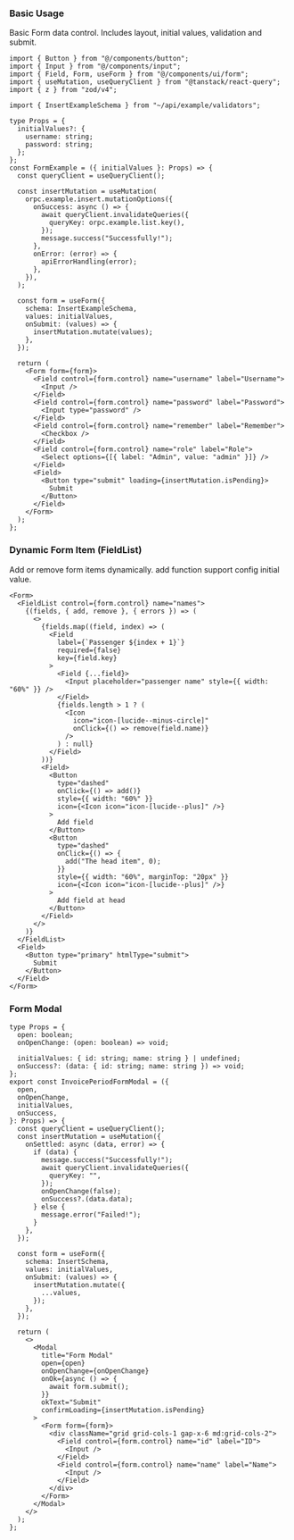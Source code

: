 ### Basic Usage

Basic Form data control. Includes layout, initial values, validation and submit.

```tsx
import { Button } from "@/components/button";
import { Input } from "@/components/input";
import { Field, Form, useForm } from "@/components/ui/form";
import { useMutation, useQueryClient } from "@tanstack/react-query";
import { z } from "zod/v4";

import { InsertExampleSchema } from "~/api/example/validators";

type Props = {
  initialValues?: {
    username: string;
    password: string;
  };
};
const FormExample = ({ initialValues }: Props) => {
  const queryClient = useQueryClient();

  const insertMutation = useMutation(
    orpc.example.insert.mutationOptions({
      onSuccess: async () => {
        await queryClient.invalidateQueries({
          queryKey: orpc.example.list.key(),
        });
        message.success("Successfully!");
      },
      onError: (error) => {
        apiErrorHandling(error);
      },
    }),
  );

  const form = useForm({
    schema: InsertExampleSchema,
    values: initialValues,
    onSubmit: (values) => {
      insertMutation.mutate(values);
    },
  });

  return (
    <Form form={form}>
      <Field control={form.control} name="username" label="Username">
        <Input />
      </Field>
      <Field control={form.control} name="password" label="Password">
        <Input type="password" />
      </Field>
      <Field control={form.control} name="remember" label="Remember">
        <Checkbox />
      </Field>
      <Field control={form.control} name="role" label="Role">
        <Select options={[{ label: "Admin", value: "admin" }]} />
      </Field>
      <Field>
        <Button type="submit" loading={insertMutation.isPending}>
          Submit
        </Button>
      </Field>
    </Form>
  );
};
```

### Dynamic Form Item (FieldList)

Add or remove form items dynamically. add function support config initial value.

```tsx
<Form>
  <FieldList control={form.control} name="names">
    {(fields, { add, remove }, { errors }) => (
      <>
        {fields.map((field, index) => (
          <Field
            label={`Passenger ${index + 1}`}
            required={false}
            key={field.key}
          >
            <Field {...field}>
              <Input placeholder="passenger name" style={{ width: "60%" }} />
            </Field>
            {fields.length > 1 ? (
              <Icon
                icon="icon-[lucide--minus-circle]"
                onClick={() => remove(field.name)}
              />
            ) : null}
          </Field>
        ))}
        <Field>
          <Button
            type="dashed"
            onClick={() => add()}
            style={{ width: "60%" }}
            icon={<Icon icon="icon-[lucide--plus]" />}
          >
            Add field
          </Button>
          <Button
            type="dashed"
            onClick={() => {
              add("The head item", 0);
            }}
            style={{ width: "60%", marginTop: "20px" }}
            icon={<Icon icon="icon-[lucide--plus]" />}
          >
            Add field at head
          </Button>
        </Field>
      </>
    )}
  </FieldList>
  <Field>
    <Button type="primary" htmlType="submit">
      Submit
    </Button>
  </Field>
</Form>
```

### Form Modal

```tsx
type Props = {
  open: boolean;
  onOpenChange: (open: boolean) => void;

  initialValues: { id: string; name: string } | undefined;
  onSuccess?: (data: { id: string; name: string }) => void;
};
export const InvoicePeriodFormModal = ({
  open,
  onOpenChange,
  initialValues,
  onSuccess,
}: Props) => {
  const queryClient = useQueryClient();
  const insertMutation = useMutation({
    onSettled: async (data, error) => {
      if (data) {
        message.success("Successfully!");
        await queryClient.invalidateQueries({
          queryKey: "",
        });
        onOpenChange(false);
        onSuccess?.(data.data);
      } else {
        message.error("Failed!");
      }
    },
  });

  const form = useForm({
    schema: InsertSchema,
    values: initialValues,
    onSubmit: (values) => {
      insertMutation.mutate({
        ...values,
      });
    },
  });

  return (
    <>
      <Modal
        title="Form Modal"
        open={open}
        onOpenChange={onOpenChange}
        onOk={async () => {
          await form.submit();
        }}
        okText="Submit"
        confirmLoading={insertMutation.isPending}
      >
        <Form form={form}>
          <div className="grid grid-cols-1 gap-x-6 md:grid-cols-2">
            <Field control={form.control} name="id" label="ID">
              <Input />
            </Field>
            <Field control={form.control} name="name" label="Name">
              <Input />
            </Field>
          </div>
        </Form>
      </Modal>
    </>
  );
};
```
